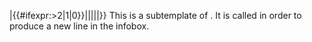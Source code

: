 <includeonly>{{Template:Starbox multi line|1|{{#ifexpr:{{{1}}}>1|1|0}}|{{#ifexpr:{{{1}}}>2|1|0}}|{{{2}}}|{{{3}}}|{{{4}}}|{{{5}}}|{{{6}}}}}</includeonly><noinclude>
This is a subtemplate of {{tl|Starbox multi}}.  It is called in order to produce a new line in the infobox.
</noinclude>